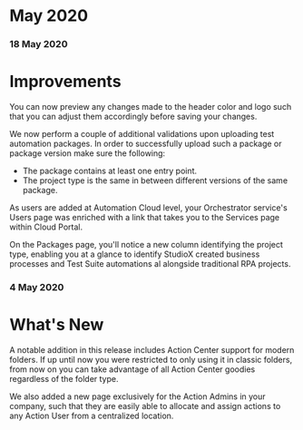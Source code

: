 ﻿# May 2020


### 18 May 2020

# Improvements

You can now preview any changes made to the header color and logo such that you can adjust them accordingly before saving your changes.

We now perform a couple of additional validations upon uploading test automation packages. In order to successfully upload such a package or package version make sure the following:

* The package contains at least one entry point.
* The project type is the same in between different versions of the same package.

As users are added at Automation Cloud level, your Orchestrator service's Users page was enriched with a link that takes you to the Services page within Cloud Portal.

On the Packages page, you'll notice a new column identifying the project type, enabling you at a glance to identify StudioX created business processes and Test Suite automations al alongside traditional RPA projects.


### 4 May 2020

# What's New

A notable addition in this release includes Action Center support for modern folders. If up until now you were restricted to only using it in classic folders, from now on you can take advantage of all Action Center goodies regardless of the folder type.

We also added a new page exclusively for the Action Admins in your company, such that they are easily able to allocate and assign actions to any Action User from a centralized location.

